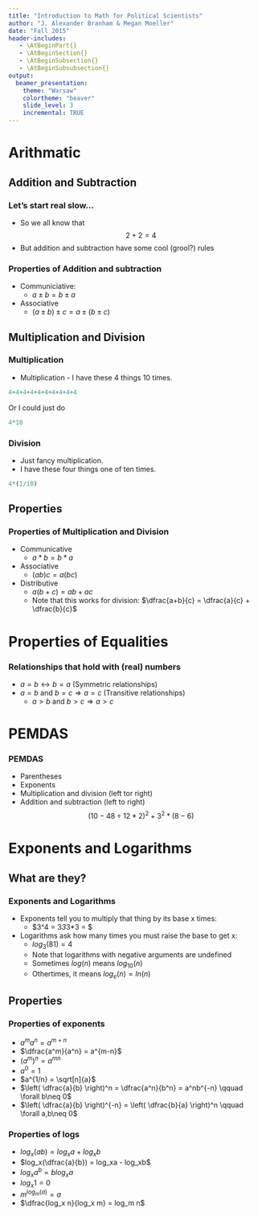 ```yaml
---
title: "Introduction to Math for Political Scientists"
author: "J. Alexander Branham & Megan Moeller"
date: "Fall 2015"
header-includes: 
   - \AtBeginPart{}
   - \AtBeginSection{}
   - \AtBeginSubsection{}
   - \AtBeginSubsubsection{}
output: 
  beamer_presentation:
    theme: "Warsaw"
    colortheme: "beaver"
    slide_level: 3
    incremental: TRUE
---
```


# Arithmatic 
## Addition and Subtraction
### Let's start real slow...
* So we all know that
$$2+2 =4$$
* But addition and subtraction have some cool (grool?) rules

### Properties of Addition and subtraction
* Communiciative:
    + $a\pm b = b \pm a$
* Associative
    + $(a\pm b) \pm c = a \pm (b\pm c)$
    
## Multiplication and Division
### Multiplication
* Multiplication - I have these 4 things 10 times. 
```r
4+4+4+4+4+4+4+4+4+4 
```
\pause 
Or I could just do 
```r
4*10
```

### Division 
* Just fancy multiplication.
\pause
* I have these four things one of ten times.
```r
4*(1/10)
```

## Properties 
### Properties of Multiplication and Division
* Communicative 
    + $a*b = b*a$
* Associative
    + $(ab)c = a(bc)$
* Distributive
    + $a(b+c) = ab + ac$
    + Note that this works for division: $\dfrac{a+b}{c} = \dfrac{a}{c} + \dfrac{b}{c}$


# Properties of Equalities
### Relationships that hold with (real) numbers
* $a=b \longleftrightarrow b=a$ (Symmetric relationships)
* $a = b$ and $b=c \Rightarrow a=c$ (Transitive relationships)
    + $a>b$ and $b>c \Rightarrow a>c$
    
# PEMDAS
### PEMDAS
* Parentheses 
* Exponents
* Multiplication and division (left tor right)
* Addition and subtraction (left to right)
$$(10-48\div 12 * 2)^2 + 3^2 * (8-6)$$

# Exponents and Logarithms 
## What are they?
### Exponents and Logarithms
* Exponents tell you to multiply that thing by its base x times:
    + $3^4 = 3*3*3*3 = $
* Logarithms ask how many times you must raise the base to get x:
    + $log_3(81) = 4$
    + Note that logarithms with negative arguments are undefined 
    + Sometimes $log(n)$ means $log_{10}(n)$
    + Othertimes, it means $log_e(n) = ln(n)$
    
## Properties
### Properties of exponents
* $a^ma^n = a^{m+n}$
* $\dfrac{a^m}{a^n}  = a^{m-n}$
* $(a^m)^n = a^{mn}$
* $a^0=1$
* $a^{1/n} = \sqrt[n]{a}$
* $\left( \dfrac{a}{b} \right)^n = \dfrac{a^n}{b^n} = a^nb^{-n} \qquad \forall b\neq 0$
* $\left( \dfrac{a}{b} \right)^{-n} = \left( \dfrac{b}{a} \right)^n \qquad \forall a,b\neq 0$

### Properties of logs
* $log_x(ab) = log_xa + log_xb$
* $log_x(\dfrac{a}{b}) = log_xa - log_xb$
* $log_xa^b = b log_x a$
* $log_x 1 = 0$
* $m^{log_m(a)} = a$
* $\dfrac{log_x n}{log_x m} = log_m n$